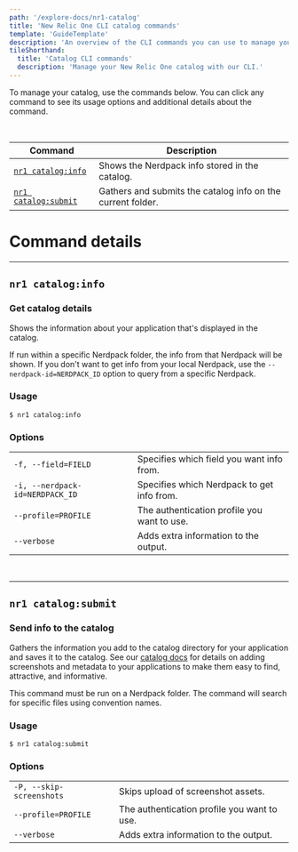 ```yaml
---
path: '/explore-docs/nr1-catalog'
title: 'New Relic One CLI catalog commands'
template: 'GuideTemplate'
description: 'An overview of the CLI commands you can use to manage your New Relic One catalog information.'
tileShorthand:
  title: 'Catalog CLI commands'
  description: 'Manage your New Relic One catalog with our CLI.'
---
```


<Intro>

To manage your catalog, use the commands below. You can click any command to see its usage options and additional details about the command.

</Intro>

<br/>

| Command | Description |
|---|---|
| [`nr1 catalog:info`](#nr1-cataloginfo)     | Shows the Nerdpack info stored in the catalog. |
| [`nr1 catalog:submit`](#nr1-catalogsubmit)   | Gathers and submits the catalog info on the current folder. |

# Command details

***


## `nr1 catalog:info`
### Get catalog details
Shows the information about your application that's displayed in the catalog.

If run within a specific Nerdpack folder, the info from that Nerdpack will be shown. If you don't want to get info from your local Nerdpack, use the `--nerdpack-id=NERDPACK_ID` option to query from a specific Nerdpack.

### Usage
`$ nr1 catalog:info` 

### Options
|  |  |
|---|---|
| `-f, --field=FIELD`              | Specifies which field you want info from. |
|  `-i, --nerdpack-id=NERDPACK_ID` | Specifies which Nerdpack to get info from. |
| `--profile=PROFILE`              | The authentication profile you want to use. |
| `--verbose`                      | Adds extra information to the output. |

<br/>

*** 

## `nr1 catalog:submit`
### Send info to the catalog 
Gathers the information you add to the catalog directory for your application and saves it to the catalog. See our [catalog docs](https://docs.newrelic.com/docs/new-relic-one/use-new-relic-one/build-new-relic-one/discover-manage-applications-new-relic-one-catalog#add_images_metadata_to_apps) for details on adding screenshots and metadata to your applications to make them easy to find, attractive, and informative.
 
  This command must be run on a Nerdpack folder. The command will search for specific files using convention names.

### Usage
`$ nr1 catalog:submit` 

### Options
|  |  |
|---|---|
|  `-P, --skip-screenshots`  | Skips upload of screenshot assets. |
| `--profile=PROFILE`        | The authentication profile you want to use. |
| `--verbose`                | Adds extra information to the output. |
